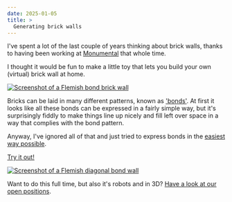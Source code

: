```yaml
---
date: 2025-01-05
title: >
  Generating brick walls
---
```



I've spent a lot of the last couple of years thinking about brick walls, thanks to having been working at [Monumental](https://www.monumental.co/) that whole time.

I thought it would be fun to make a little toy that lets you build your own (virtual) brick wall at home.

<a href="https://www.rossng.eu/muural/?share=eyJ3YWxsV2lkdGgiOjEwMDAsIndhbGxIZWlnaHQiOjgwMCwiY291cnNlSGVpZ2h0Ijo2Mi41LCJib25kIjoiRmxlbWlzaCIsIm1pbkhlYWRKb2ludFdpZHRoIjoxMCwiYnJpY2siOnsiY29sb3VyIjoiI2M3NWQ0ZCIsIndpZHRoIjoyMTAsImhlaWdodCI6NTAsImV4cGVjdGVkSGVhZEpvaW50V2lkdGgiOjEwfSwibW9ydGFyQ29sb3VyIjoiI2NjYyIsImJyaWNrU2hhZG93Ijp0cnVlfQ%3D%3D&v=1">
  <Image src={screenshot1} alt="Screenshot of a Flemish bond brick wall" />
</a>

Bricks can be laid in many different patterns, known as ['bonds'](https://en.wikipedia.org/wiki/Brickwork#Load-bearing_bonds). At first it looks like all these bonds can be expressed in a fairly simple way, but it's surprisingly fiddly to make things line up nicely and fill left over space in a way that complies with the bond pattern.

Anyway, I've ignored all of that and just tried to express bonds in the [easiest way possible](https://github.com/rossng/muural/blob/708799bc1fba81ab2e3dfc07f685d448e9f67729/src/data/Bonds.ts).

[Try it out!](https://rossng.eu/muural/)

<a href="https://www.rossng.eu/muural/?share=eyJ3YWxsV2lkdGgiOjEwMDAsIndhbGxIZWlnaHQiOjgwMCwiY291cnNlSGVpZ2h0Ijo1MCwiYm9uZCI6IkZsZW1pc2ggRGlhZ29uYWwiLCJtaW5IZWFkSm9pbnRXaWR0aCI6MTAsImJyaWNrIjp7ImNvbG91ciI6InJnYmEoOTcsIDcwLCA0MywgMSkiLCJ3aWR0aCI6MTgwLCJoZWlnaHQiOjM1LCJleHBlY3RlZEhlYWRKb2ludFdpZHRoIjoxMH0sIm1vcnRhckNvbG91ciI6InJnYmEoMjMsIDIzLCAyMywgMSkiLCJicmlja1NoYWRvdyI6dHJ1ZX0%3D&v=1">
  <Image src={screenshot2} alt="Screenshot of a Flemish diagonal bond wall" />
</a>

Want to do this full time, but also it's robots and in 3D? [Have a look at our open positions](https://www.monumental.co/jobs).
